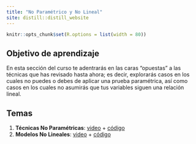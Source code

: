 ```yaml
---
title: "No Paramétrico y No Lineal"
site: distill::distill_website
---
```


```r
knitr::opts_chunk$set(R.options = list(width = 80))
```

## Objetivo de aprendizaje

En esta sección del curso te adentrarás en las caras "opuestas" a las técnicas que has revisado hasta ahora; es decir, explorarás casos en los cuales no puedes o debes de aplicar una prueba paramétrica, así como casos en los cuales no asumirás que tus variables siguen una relación lineal.

## Temas

1. **Técnicas No Paramétricas**: [video](https://youtu.be/LIVxzEVuY6o) + [código](https://arturobell.github.io/Bioestadistica_R/c10_no_par.html)
2. **Modelos No Lineales**: [video]() + [código](https://arturobell.github.io/Bioestadistica_R/c11_no_lineal.html)
